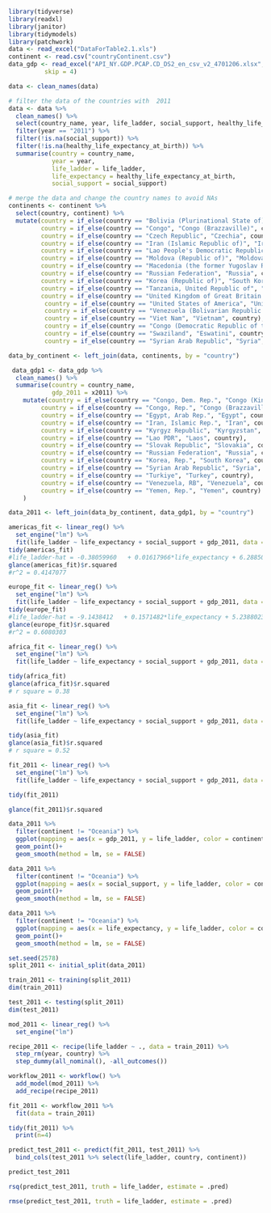 
```r
library(tidyverse)
library(readxl)
library(janitor)
library(tidymodels)
library(patchwork)
data <- read_excel("DataForTable2.1.xls")
continent <- read.csv("countryContinent.csv")
data_gdp <- read_excel("API_NY.GDP.PCAP.CD_DS2_en_csv_v2_4701206.xlsx", 
          skip = 4)
```

```r
data <- clean_names(data)

# filter the data of the countries with  2011 
data <- data %>%
  clean_names() %>% 
  select(country_name, year, life_ladder, social_support, healthy_life_expectancy_at_birth) %>%
  filter(year == "2011") %>%
  filter(!is.na(social_support)) %>%
  filter(!is.na(healthy_life_expectancy_at_birth)) %>%
  summarise(country = country_name, 
            year = year,
            life_ladder = life_ladder,
            life_expectancy = healthy_life_expectancy_at_birth,
            social_support = social_support)
```

```r
# merge the data and change the country names to avoid NAs
continents <- continent %>%
  select(country, continent) %>%
  mutate(country = if_else(country == "Bolivia (Plurinational State of)", "Bolivia", country),
         country = if_else(country == "Congo", "Congo (Brazzaville)", country),
         country = if_else(country == "Czech Republic", "Czechia", country),
         country = if_else(country == "Iran (Islamic Republic of)", "Iran", country),
         country = if_else(country == "Lao People's Democratic Republic", "Laos", country),
         country = if_else(country == "Moldova (Republic of)", "Moldova", country),
         country = if_else(country == "Macedonia (the former Yugoslav Republic of)", "North Macedonia", country),
         country = if_else(country == "Russian Federation", "Russia", country),
         country = if_else(country == "Korea (Republic of)", "South Korea", country),
         country = if_else(country == "Tanzania, United Republic of", "Tanzania", country),
         country = if_else(country == "United Kingdom of Great Britain and Northern Ireland", "United Kingdom", country),
          country = if_else(country == "United States of America", "United States", country),
          country = if_else(country == "Venezuela (Bolivarian Republic of)", "Venezuela", country),
          country = if_else(country == "Viet Nam", "Vietnam", country),
          country = if_else(country == "Congo (Democratic Republic of the)", "Congo (Kinshasa)", country),
          country = if_else(country == "Swaziland", "Eswatini", country),
          country = if_else(country == "Syrian Arab Republic", "Syria", country))

data_by_continent <- left_join(data, continents, by = "country")
```

```r
 data_gdp1 <- data_gdp %>%
  clean_names() %>%
  summarise(country = country_name,
            gdp_2011 = x2011) %>%
    mutate(country = if_else(country == "Congo, Dem. Rep.", "Congo (Kinshasa)", country),
         country = if_else(country == "Congo, Rep.", "Congo (Brazzaville)", country),
         country = if_else(country == "Egypt, Arab Rep.", "Egypt", country),
         country = if_else(country == "Iran, Islamic Rep.", "Iran", country),
         country = if_else(country == "Kyrgyz Republic", "Kyrgyzstan", country),
         country = if_else(country == "Lao PDR", "Laos", country),
         country = if_else(country == "Slovak Republic", "Slovakia", country),
         country = if_else(country == "Russian Federation", "Russia", country),
         country = if_else(country == "Korea, Rep.", "South Korea", country),
         country = if_else(country == "Syrian Arab Republic", "Syria", country),
         country = if_else(country == "Turkiye", "Turkey", country),
         country = if_else(country == "Venezuela, RB", "Venezuela", country),
         country = if_else(country == "Yemen, Rep.", "Yemen", country)
    )

data_2011 <- left_join(data_by_continent, data_gdp1, by = "country")

```

```r
americas_fit <- linear_reg() %>%
  set_engine("lm") %>%
  fit(life_ladder ~ life_expectancy + social_support + gdp_2011, data = (filter(data_2011, continent == "Americas")))
tidy(americas_fit)
#life_ladder-hat = -0.38059960	 + 0.01617966*life_expectancy + 6.28850281*social_support
glance(americas_fit)$r.squared
#r^2 = 0.4147077
```

```r
europe_fit <- linear_reg() %>%
  set_engine("lm") %>%
  fit(life_ladder ~ life_expectancy + social_support + gdp_2011, data = (filter(data_2011, continent == "Europe")))
tidy(europe_fit)
#life_ladder-hat = -9.1438412	+ 0.1571482*life_expectancy + 5.2388023*social_support
glance(europe_fit)$r.squared
#r^2 = 0.6080303
```

```r
africa_fit <- linear_reg() %>%
  set_engine("lm") %>%
  fit(life_ladder ~ life_expectancy + social_support + gdp_2011, data = (filter(data_2011, continent == "Africa")))

tidy(africa_fit)
glance(africa_fit)$r.squared
# r square = 0.38
```

```r
asia_fit <- linear_reg() %>%
  set_engine("lm") %>%
  fit(life_ladder ~ life_expectancy + social_support + gdp_2011, data = (filter(data_2011, continent == "Asia")))

tidy(asia_fit)
glance(asia_fit)$r.squared
# r square = 0.52
```

```r
fit_2011 <- linear_reg() %>%
  set_engine("lm") %>%
  fit(life_ladder ~ life_expectancy + social_support + gdp_2011, data = data_2011)

tidy(fit_2011)

glance(fit_2011)$r.squared
```

```r
data_2011 %>%
  filter(continent != "Oceania") %>%
  ggplot(mapping = aes(x = gdp_2011, y = life_ladder, color = continent))+
  geom_point()+
  geom_smooth(method = lm, se = FALSE)

data_2011 %>%
  filter(continent != "Oceania") %>%
  ggplot(mapping = aes(x = social_support, y = life_ladder, color = continent))+
  geom_point()+
  geom_smooth(method = lm, se = FALSE)

data_2011 %>%
  filter(continent != "Oceania") %>%
  ggplot(mapping = aes(x = life_expectancy, y = life_ladder, color = continent))+
  geom_point()+
  geom_smooth(method = lm, se = FALSE)
```

```r
set.seed(2578)
split_2011 <- initial_split(data_2011)

train_2011 <- training(split_2011)
dim(train_2011)

test_2011 <- testing(split_2011)
dim(test_2011)
```

```r
mod_2011 <- linear_reg() %>%
  set_engine("lm") 

recipe_2011 <- recipe(life_ladder ~ ., data = train_2011) %>%
  step_rm(year, country) %>%
  step_dummy(all_nominal(), -all_outcomes())
```

```r
workflow_2011 <- workflow() %>%
  add_model(mod_2011) %>%
  add_recipe(recipe_2011)
```

```r
fit_2011 <- workflow_2011 %>%
  fit(data = train_2011)

tidy(fit_2011) %>%
  print(n=4)
```

```r
predict_test_2011 <- predict(fit_2011, test_2011) %>%
  bind_cols(test_2011 %>% select(life_ladder, country, continent))

predict_test_2011

rsq(predict_test_2011, truth = life_ladder, estimate = .pred)

rmse(predict_test_2011, truth = life_ladder, estimate = .pred)

```